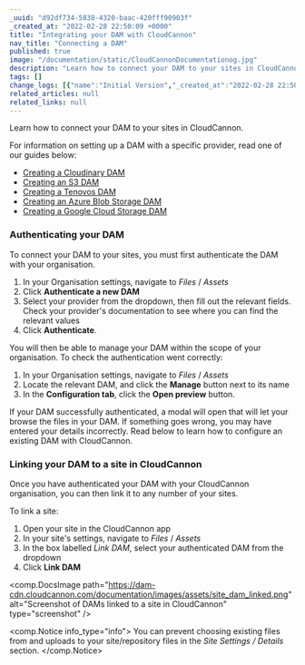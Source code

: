 ```yaml
---
_uuid: "d92df734-5838-4320-baac-420fff90903f"
_created_at: "2022-02-28 22:50:09 +0000"
title: "Integrating your DAM with CloudCannon"
nav_title: "Connecting a DAM"
published: true
image: "/documentation/static/CloudCannonDocumentationog.jpg"
description: "Learn how to connect your DAM to your sites in CloudCannon"
tags: []
change_logs: [{"name":"Initial Version","_created_at":"2022-02-28 22:50:09 +0000"}]
related_articles: null
related_links: null
---
```


Learn how to connect your DAM to your sites in CloudCannon.

For information on setting up a DAM with a specific provider, read one of our guides below:

* [Creating a Cloudinary DAM](/documentation/articles/creating-a-cloudinary-dam/)
* [Creating an S3 DAM](/documentation/articles/creating-an-s3-dam/)
* [Creating a Tenovos DAM](/documentation/articles/creating-a-tenovos-dam/)
* [Creating an Azure Blob Storage DAM](/documentation/articles/creating-an-azure-dam/)
* [Creating a Google Cloud Storage DAM](/documentation/articles/creating-a-google-cloud-storage-dam/)

### Authenticating your DAM
To connect your DAM to your sites, you must first authenticate the DAM with your organisation.

1. In your Organisation settings, navigate to *Files* / *Assets*
2. Click **Authenticate a new DAM**
3. Select your provider from the dropdown, then fill out the relevant fields. Check your provider's documentation to see where you can find the relevant values
4. Click **Authenticate**.

You will then be able to manage your DAM within the scope of your organisation. To check the authentication went correctly:

1. In your Organisation settings, navigate to *Files* / *Assets*
2. Locate the relevant DAM, and click the **Manage** button next to its name
3. In the **Configuration tab**, click the **Open preview** button.

If your DAM successfully authenticated, a modal will open that will let your browse the files in your DAM. If something goes wrong, you may have entered your details incorrectly. Read below to learn how to configure an existing DAM with CloudCannon.

### Linking your DAM to a site in CloudCannon
Once you have authenticated your DAM with your CloudCannon organisation, you can then link it to any number of your sites.

To link a site:

1. Open your site in the CloudCannon app
2. In your site's settings, navigate to *Files* / *Assets*
3. In the box labelled *Link DAM*, select your authenticated DAM from the dropdown
4. Click **Link DAM**

<comp.DocsImage path="https://dam-cdn.cloudcannon.com/documentation/images/assets/site_dam_linked.png" alt="Screenshot of DAMs linked to a site in CloudCannon" type="screenshot" />

<comp.Notice info_type="info">
  You can prevent choosing existing files from and uploads to your site/repository files in the *Site Settings / Details* section.
</comp.Notice>
